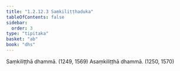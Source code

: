```yaml
---
title: "1.2.12.3 Saṃkiliṭṭhaduka"
tableOfContents: false
sidebar:
  order: 3
type: "tipitaka"
basket: "ab"
book: "dhs"
---
```



<DynamicBreadcrumb />

<Division number="99" book="dhs">

<Paragraph number="232" book="dhs">
Saṃkiliṭṭhā dhammā. (<Emphasis>1249, 1569</Emphasis>)
</Paragraph>

<Paragraph number="233" book="dhs">
Asaṃkiliṭṭhā dhammā. (<Emphasis>1250, 1570</Emphasis>)
</Paragraph>
</Division>